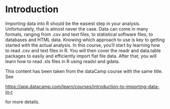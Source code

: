 # Introduction {.unnumbered}

Importing data into R should be the easiest step in your analysis.
Unfortunately, that is almost never the case. Data can come in many formats,
ranging from .csv and text files, to statistical software files, to databases
and HTML data. Knowing which approach to use is key to getting started with the
actual analysis. In this course, you’ll start by learning how to read .csv and
text files in R. You will then cover the readr and data.table packages to easily
and efficiently import flat file data. After that, you will learn how to read 
.xls files in R using readxl and gdata.

This content has been taken from the dataCamp course with the same 
title. See

<https://app.datacamp.com/learn/courses/introduction-to-importing-data-in-r> 

for more details.
